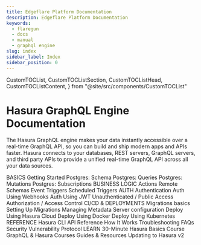 ```yaml
---
title: Edgeflare Platform Documentation
description: Edgeflare Platform Documentation
keywords:
  - flaregun
  - docs
  - manual
  - graphql engine
slug: index
sidebar_label: Index
sidebar_position: 0
---
```



  CustomTOCList,
  CustomTOCListSection,
  CustomTOCListHead,
  CustomTOCListContent,
} from "@site/src/components/CustomTOCList"

# Hasura GraphQL Engine Documentation

The Hasura GraphQL engine makes your data instantly accessible over a
real-time GraphQL API, so you can build and ship modern apps and APIs
faster. Hasura connects to your databases, REST servers, GraphQL
servers, and third party APIs to provide a unified real-time GraphQL API
across all your data sources.

<CustomTOCList>
  <CustomTOCListSection>
    <CustomTOCListHead>BASICS</CustomTOCListHead>
    <CustomTOCListContent>
      <VersionedLink to="/graphql/core/getting-started/index">
        Getting Started
      </VersionedLink>
      <VersionedLink to="/graphql/core/databases/postgres/schema/index">
        Postgres: Schema
      </VersionedLink>
      <VersionedLink to="/graphql/core/databases/postgres/queries/index">
        Postgres: Queries
      </VersionedLink>
      <VersionedLink to="/graphql/core/databases/postgres/mutations/index">
        Postgres: Mutations
      </VersionedLink>
      <VersionedLink to="/graphql/core/databases/postgres/subscriptions/index">
        Postgres: Subscriptions
      </VersionedLink>
    </CustomTOCListContent>
  </CustomTOCListSection>
  <CustomTOCListSection>
    <CustomTOCListHead>BUSINESS LOGIC</CustomTOCListHead>
    <CustomTOCListContent>
      <VersionedLink to="/graphql/core/actions/index">Actions</VersionedLink>
      <VersionedLink to="/graphql/core/remote-schemas/index">
        Remote Schemas
      </VersionedLink>
      <VersionedLink to="/graphql/core/event-triggers/index">
        Event Triggers
      </VersionedLink>
      <VersionedLink to="/graphql/core/scheduled-triggers/index">
        Scheduled Triggers
      </VersionedLink>
    </CustomTOCListContent>
  </CustomTOCListSection>
  <CustomTOCListSection>
    <CustomTOCListHead>AUTH</CustomTOCListHead>
    <CustomTOCListContent>
      <VersionedLink to="/graphql/core/auth/authentication/index">
        Authentication
      </VersionedLink>
      <VersionedLink to="/graphql/core/auth/authentication/webhook">
        Auth Using Webhooks
      </VersionedLink>
      <VersionedLink to="/graphql/core/auth/authentication/jwt">
        Auth Using JWT
      </VersionedLink>
      <VersionedLink to="/graphql/core/auth/authentication/unauthenticated-access">
        Unauthenticated / Public Access
      </VersionedLink>
      <VersionedLink to="/graphql/core/auth/authorization/index">
        Authorization / Access Control
      </VersionedLink>
    </CustomTOCListContent>
  </CustomTOCListSection>
  <CustomTOCListSection>
    <CustomTOCListHead>CI/CD & DEPLOYMENTS</CustomTOCListHead>
    <CustomTOCListContent>
      <VersionedLink to="/graphql/core/migrations/index">
        Migrations basics
      </VersionedLink>
      <VersionedLink to="/graphql/core/migrations/migrations-setup">
        Setting Up Migrations
      </VersionedLink>
      <VersionedLink to="/graphql/core/migrations/manage-metadata">
        Managing Metadata
      </VersionedLink>
      <VersionedLink to="/graphql/core/deployment/graphql-engine-flags/index">
        Server configuration
      </VersionedLink>
      <VersionedLink to="/graphql/cloud/index">
        Deploy Using Hasura Cloud
      </VersionedLink>
      <VersionedLink to="/graphql/core/deployment/deployment-guides/docker">
        Deploy Using Docker
      </VersionedLink>
      <VersionedLink to="/graphql/core/deployment/deployment-guides/kubernetes">
        Deploy Using Kubernetes
      </VersionedLink>
    </CustomTOCListContent>
  </CustomTOCListSection>
  <CustomTOCListSection>
    <CustomTOCListHead>REFERENCE</CustomTOCListHead>
    <CustomTOCListContent>
      <VersionedLink to="/graphql/core/hasura-cli/index">
        Hasura CLI
      </VersionedLink>
      <VersionedLink to="/graphql/core/api-reference/index">
        API Reference
      </VersionedLink>
      <VersionedLink to="/graphql/core/how-it-works/index">
        How It Works
      </VersionedLink>
      <VersionedLink to="/graphql/core/troubleshooting/index">
        Troubleshooting
      </VersionedLink>
      <VersionedLink to="/graphql/core/faq/index">FAQs</VersionedLink>
      <VersionedLink to="/graphql/core/security-disclosure/index">
        Security Vulnerability Protocol
      </VersionedLink>
    </CustomTOCListContent>
  </CustomTOCListSection>
  <CustomTOCListSection>
    <CustomTOCListHead>LEARN</CustomTOCListHead>
    <CustomTOCListContent>
      <Link
        to="https://hasura.io/learn/graphql/hasura/introduction/"
        target="_blank"
      >
        30-Minute Hasura Basics Course
      </Link>
      <Link to="https://hasura.io/learn/" target="_blank">
        GraphQL & Hasura Courses
      </Link>
      <VersionedLink to="/graphql/core/guides/index">
        Guides & Resources
      </VersionedLink>
      <VersionedLink to="/graphql/core/guides/upgrade-hasura-v2">
        Updating to Hasura v2
      </VersionedLink>
    </CustomTOCListContent>
  </CustomTOCListSection>
</CustomTOCList>
